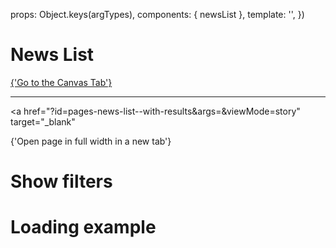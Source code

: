 
<Meta of={NewsListStories} />

  props: Object.keys(argTypes),
  components: { newsList },
  template:
    '<newsList :noResults="noResults" :isLoading="isLoading" :filtersAreOpen="filtersAreOpen" :displayType="displayType" />',
})

# News List

<a href="?path=/story/pages-news-list--with-results">
  {'Go to the Canvas Tab'}
</a>

---

<a
  href="?id=pages-news-list--with-results&args=&viewMode=story"
  target="_blank"
>
  {'Open page in full width in a new tab'}
</a>

<Canvas>
  <Story of={NewsListStories.WithResults} />
</Canvas>

# Show filters

<Canvas>
  <Story of={NewsListStories.WithoutResults} />
</Canvas>

# Loading example

<Canvas>
  <Story of={NewsListStories.WhenLoading} />
</Canvas>
